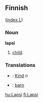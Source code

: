 ==Finnish==
([[Wiktionary:Finnish_index_l|index L]])

===Noun===
'''lapsi'''
# [[child]].

===Translations===
*{{de}}: [[Kind]] ''n'' 
*{{sv}}: [[barn]]

[[hu:Lapsi]]
[[fi:Lapsi]]
